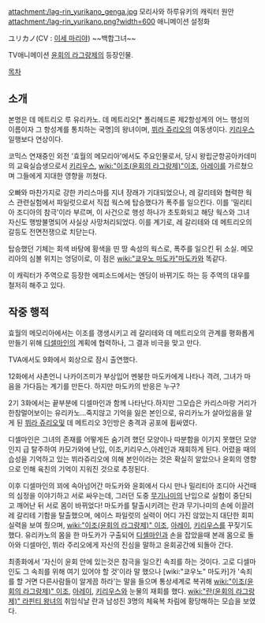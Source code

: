 attachment:/lag-rin_yurikano_genga.jpg
모리사와 하루유키의 캐릭터 원안
attachment:/lag-rin_yurikano.png?width=600
애니메이션 설정화

ユリカノ(CV : [[이세 마리야]])
~~백합그녀~~

TV애니메이션 [[윤회의 라그랑제]]의 등장인물.

[[목차]]

== 소개 == 
본명은 데 메트리오 루 유리카노.
데 메트리오[* 폴리헤드론 제2항성계의 어느 행성의 이름이자 그 항성계를 통치하는 국명]의 왕녀이며, [[뷔라 쥬리오]]의 여동생이다. 
[[키리우스]] 일행보다 연상이다.

코믹스 연재중인 외전 '효월의 메모리아'에서도 주요인물로서, 당시 왕립군항공아카데미의 교육실습생으로서 [[키리우스]], [[wiki:"이조(윤회의 라그랑제)"이조]], [[아레이]]를 가르쳤으며 그들에게 지대한 영향을 끼쳤다.

오빠와 마찬가지로 강한 카리스마를 지녀 장래가 기대되었으나, 레 갈리테와 협력한 웍스 관련실험에서 파일럿으로서 직접 웍스에 탑승했다가 폭주를 일으킨다. 이를 '밀리티아 조디아의 참극'이라 부르며, 이 사건으로 행성 하나가 초토화되고 해당 웍스와 그녀 자신도 행방불명되어 사실상 사망처리되었다. 이를 계기로, 레 갈리테와 데 메트리오의 갈등도 전면전쟁으로 치닫는다.

탑승했던 기체는 회색 바탕에 황색을 띤 땅 속성의 웍스로, 폭주를 일으킨 뒤 소실.
메모리아의 심볼 위치는 엉덩이로, 이 점은 [[wiki:"쿄우노 마도카"마도카]]와 똑같다.

이 캐릭터가 주역으로 등장한 에피소드에서는 엔딩이 바뀌기도 하는 등 주역의 대우를 철저히 해주고 있다.

== 작중 행적 ==
효월의 메모리아에서는 이조를 갱생시키고 레 갈리테와 데 메트리오의 관계를 평화롭게 만들기 위해 [[디셀마인]]의 계획에 협력하나, 그 결과 비극을 맞고 만다. 

TVA에서도 9화에서 회상으로 잠시 출연했다. 

12화에서 사촌언니 나카이즈미가 부상입어 멘붕한 마도카에게 나타나 격려, 그녀가 마음을 가다듬는 계기를 만든다. 하지만 마도카의 반응은 누구?

2기 3화에서는 끝부분에 디셀마인과 함께 나타난다.하지만 그모습은 카리스마랑 거리가 한참멀어보이는 유리카노...죽지않고 기억을 잃은 본인으로, 유리카노가 살아있음을 알게 된 [[뷔라 쥬리오]]및 데 메트리오 3인방은 충격과 공포에 휩싸였다.

디셀마인은 그녀의 존재를 어떻게든 숨기려 했던 모양이나 따분함을 이기지 못했던 모양인지 급 탈주하여 카모가와에 난입, 이조,키리우스,아레인과 재회하게 된다. 어렸을 때의 습성을 기억하고 있는 뷔라쥬리오에 의해 본인이라는 것은 확실히 알았으나 윤회의 영향으로 인해 육친의 기억이 지워진 것으로 추정된다.

이후 디셀마인의 꾀에 속아넘어간 마도카와 윤회에서 다시 만나 밀리티아 조디아 사건때의 심정을 이야기하고 서로 싸우는데, 그러던 도중 [[무기나미]]의 난입으로 실험이 중단되고 깨어난 뒤 서로 몸이 바뀌었다! 마도카를 탈출시키려는 란과 무기나미의 손에 이끌려 레 갈리테 기함을 탈출했으며, 에이스 파일럿의 실력이 어디 가진 않았는지 대단한 회피실력을 보여 줬으며, [[wiki:"이조(윤회의 라그랑제)" 이조]], [[아레이]], [[키리우스]]를 꾸짖기도 했다. 유리카노의 몸을 한 마도카가 구출되어 [[디셀마인]]과 손을 잡았을때 본래 몸으로 돌아와 디셀마인, 뷔라 주리오에게 자신의 진심을 말하고 윤회공간에 되돌아 간다.

최종화에서 '자신이 윤회 안에 있는것은 참극을 일으킨 속죄를 하는 것이다. 고로 디셀마인도 그 속죄를 위해 여기 있어야 할 것'이라 말 했으나 [wiki:"쿄우노" 마도카]가 '속죄를 할 거면 다른사람들이 알게끔 하라'는 말을 들으며 통상세계로 복귀해 [[wiki:"이조(윤회의 라그랑제)" 이조]], [[아레이]], [[키리우스]]와 눈물의 재회를 했다. [[wiki:"란(윤회의 라그랑제)" 라핀티 왕녀]]의 취임식날 란과 남성진 3명의 체육복 차림에 황당해하는 모습을 보였다.
